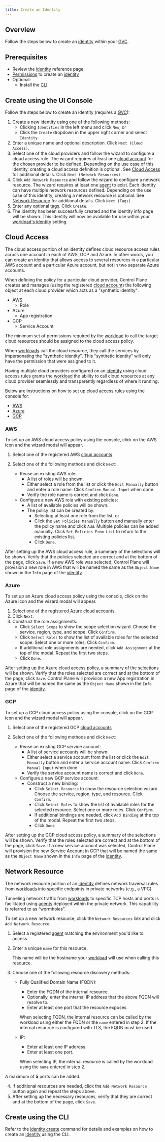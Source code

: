 ```yaml
---
title: Create an Identity
---
```


## Overview

Follow the steps below to create an [identity](/reference/identity) within your [GVC](/reference/gvc).

## Prerequisites

- Review the [identity](/reference/identity) reference page
- [Permissions](/reference/identity#permissions) to create an [identity](/reference/identity)
- Optional:
  - Install the [CLI](/reference/cli)

## Create using the UI Console

Follow the steps below to create an identity (requires a [GVC](/reference/gvc)):

1.  Create a new identity using one of the following methods:
    - Clicking `Identities` in the left menu and click `New`, or
    - Click the `Create` dropdown in the upper right corner and select `Identity`.
2.  Enter a unique name and optional description. Click `Next (Cloud Access)`.
3.  Select one of the cloud providers and follow the wizard to configure a cloud access rule. The wizard requires at least one
    [cloud account](/reference/cloudaccount) for the chosen provider to be defined. Depending on the use case of this identity, creating a cloud
    access definition is optional. See [Cloud Access](#cloud-access) for additional details. Click `Next (Network Resources)`.
4.  Click `Add Network Resource` and follow the wizard to configure a network resource. The wizard requires at least one [agent](/reference/agent)
    to exist. Each identity can have multiple network resources defined. Depending on the use case of this identity, creating a network
    resource is optional. See [Network Resource](#network-resource) for additional details. Click `Next (Tags)`.
5.  Enter any optional [tags](/reference/misc#tags). Click `Create`.
6.  The identity has been successfully created and the identity info page will be shown. This identity will now be available
    for use within your [workload's identity](/reference/workload#identity) setting.

## Cloud Access

The cloud access portion of an identity defines cloud resource access rules across one account in each of AWS, GCP and Azure. In other words, you can create an identity that allows access to several resources in a particular AWS account and a particular Azure account, but not in two separate Azure accounts.

When defining the policy for a particular cloud provider, Control Plane creates and manages (using the registered [cloud account](/reference/cloudaccount)) the following object at each cloud provider which acts as a "synthetic identity":

- AWS
  - Role
- Azure
  - App registration
- GCP
  - Service Account

The minimum set of permissions required by the [workload](/reference/workload) to call the target cloud resources should be assigned to the cloud access policy.

When [workloads](/reference/workload) call the cloud resource, they call the services by impersonating the "synthetic identity". This "synthetic identity" will only have the permission that were assigned to it.

Having multiple cloud providers configured on an [identity](/reference/identity) using cloud access rules grants the [workload](/reference/workload) the ability to call cloud resources at any cloud provider seamlessly and transparently regardless of where it running.

Below are instructions on how to set up cloud access rules using the console for:

- [AWS](#aws)
- [Azure](#azure)
- [GCP](#gcp)

### AWS

To set up an AWS cloud access policy using the console, click on the AWS icon and the wizard modal will appear.

1. Select one of the registered AWS [cloud accounts](/reference/cloudaccount)
2. Select one of the following methods and click `Next`:

   - Reuse an existing AWS role:
     - A list of roles will be shown.
     - Either select a role from the list or click the `Edit Manually` button and enter a role name. Click `Confirm Manual Input` when done.
     - Verify the role name is correct and click `Done`.
   - Configure a new AWS role with existing policies:
     - A list of available policies will be shown.
     - The policy list can be created by:
       - Selecting at least one role from the list, or
       - Click the `Set Policies Manually` button and manually enter the policy name and click `Add`. Multiple policies can be added manually. Click `Set Policies From List` to return to the existing policies list.
       - Click `Done`.

After setting up the AWS cloud access rule, a summary of the selections will be shown. Verify that the policies selected are correct and at the bottom of the page, click `Save`. If a new AWS role was selected, Control Plane will provision a new role in AWS that will be named the same as the `Object Name` shown in the `Info` page of the [identity](/reference/identity).

### Azure

To set up an Azure cloud access policy using the console, click on the Azure icon and the wizard modal will appear.

1. Select one of the registered Azure [cloud accounts](/reference/cloudaccount).
2. Click `Next`.
3. Construct the role assignments:
   - Click `Select Scope` to show the scope selection wizard. Choose the service, region, type, and scope. Click `Confirm`.
   - Click `Select Roles` to show the list of available roles for the selected scope. Select one or more roles. Click `Confirm`.
   - If additional role assignments are needed, click `Add Assignment` at the top of the modal. Repeat the first two steps.
   - Click `Done`.

After setting up the Azure cloud access policy, a summary of the selections will be shown. Verify that the roles selected are correct and at the bottom of the page, click `Save`. Control Plane will provision a new App registration in Azure that will be named the same as the `Object Name` shown in the `Info` page of the [identity](/reference/identity).

### GCP

To set up a GCP cloud access policy using the console, click on the GCP icon and the wizard modal will appear.

1. Select one of the registered GCP [cloud accounts](/reference/cloudaccount)
2. Select one of the following methods and click `Next`:

   - Reuse an existing GCP service account:
     - A list of service accounts will be shown.
     - Either select a service account from the list or click the `Edit Manually` button and enter a service account name. Click `Confirm Manual Input` when done.
     - Verify the service account name is correct and click `Done`.
   - Configure a new GCP service account:
     - Construct a new binding:
       - Click `Select Resource` to show the resource selection wizard. Choose the service, region, type, and resource. Click `Confirm`.
       - Click `Select Roles` to show the list of available roles for the selected resource. Select one or more roles. Click `Confirm`.
       - If additional bindings are needed, click `Add Binding` at the top of the modal. Repeat the first two steps.
       - Click `Done`

After setting up the GCP cloud access policy, a summary of the selections will be shown. Verify that the roles selected are correct and at the bottom of the page, click `Save`. If a new service account was selected, Control Plane will provision the new Service Account in GCP that will be named the same as the `Object Name` shown in the `Info` page of the [identity](/reference/identity).

## Network Resource

The network resource portion of an [identity](/reference/identity) defines network traversal rules from [workloads](/reference/workload) into specific endpoints in private networks (e.g., a VPC).

Tunneling network traffic from [workloads](/reference/workload) to specific TCP hosts and ports is facilitated using [agents](/reference/agent) deployed within the private network. This capability is referred to as “wormholes”.

To set up a new network resource, click the `Network Resources` link and click `Add Network Resource`.

1. Select a registered [agent](/reference/agent) matching the environment you'd like to access.
2. Enter a unique `name` for this resource.

   <Note>

   This name will be the hostname your [workload](/reference/workload) will use when calling this resource.

   </Note>

3. Choose one of the following resource discovery methods:

   - Fully Qualified Domain Name (FQDN):

     - Enter the FQDN of the internal resource.
     - Optionally, enter the internal IP address that the above FQDN will resolve to.
     - Enter at least one port that the resource exposes.

     <Note>

     When selecting FQDN, the internal resource can be called by the workload using either the FQDN or the `name` entered in step 2. If the internal resource is configured with TLS, the FQDN must be used.

     </Note>

   - IP:

     - Enter at least one IP address.
     - Enter at least one port.

     <Note>

     When selecting IP, the internal resource is called by the workload using the `name` entered in step 2.

     </Note>

<Info>A maximum of **5** ports can be added.</Info>

4. If additional resources are needed, click the `Add Network Resource` button again and repeat the steps above.
5. After setting up the necessary resources, verify that they are correct and at the bottom of the page, click `Save`.

## Create using the CLI

Refer to the [identity create](/reference/cli#identity-create) command for details and examples on how to create an [identity](/reference/identity) using the CLI.
